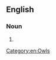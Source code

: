 {{also|eagle owl}}

==English==

===Noun===
{{en-noun}}

# {{alternative form of|eagle owl|lang=en}}

[[Category:en:Owls]]